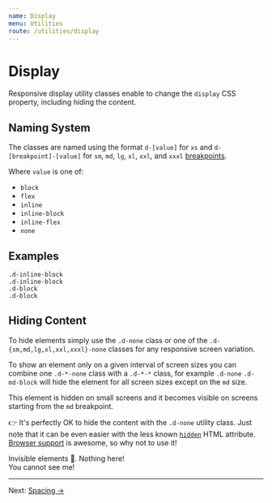 ```yaml
---
name: Display
menu: Utilities
route: /utilities/display
---
```


# Display


Responsive display utility classes enable to change the `display` CSS property,
including hiding the content.

## Naming System

The classes are named using the format `d-[value]` for `xs` and
`d-[breakpoint]-[value]` for `sm`, `md`, `lg`, `xl`, `xxl`, and `xxxl`
[breakpoints](/foundation/breakpoints).

Where `value` is one of:

- `block`
- `flex`
- `inline`
- `inline-block`
- `inline-flex`
- `none`

## Examples

<Playground>
  <div className="d-inline-block">
    <Placeholder>
      <code>.d-inline-block</code>
    </Placeholder>
  </div>
  <div className="d-inline-block">
    <Placeholder>
      <code>.d-inline-block</code>
    </Placeholder>
  </div>
</Playground>

<Playground>
  <div className="d-block">
    <Placeholder>
      <code>.d-block</code>
    </Placeholder>
  </div>
  <div className="d-block">
    <Placeholder>
      <code>.d-block</code>
    </Placeholder>
  </div>
</Playground>

## Hiding Content

To hide elements simply use the `.d-none` class or one of the
`.d-{sm,md,lg,xl,xxl,xxxl}-none` classes for any responsive screen variation.

To show an element only on a given interval of screen sizes you can combine one
`.d-*-none` class with a `.d-*-*` class, for example `.d-none` `.d-md-block`
will hide the element for all screen sizes except on the `md` size.

<Playground>
  <p className="d-none d-md-block">
    This element is hidden on small screens and it becomes visible on screens
    starting from the <code>md</code> breakpoint.
  </p>
</Playground>

👉 It's perfectly OK to hide the content with the `.d-none` utility class. Just
note that it can be even easier with the less known
[`hidden`](https://developer.mozilla.org/en-US/docs/Web/HTML/Global_attributes/hidden)
HTML attribute. [Browser support](https://caniuse.com/hidden) is awesome, so why
not to use it!

<Playground>
  Invisible elements
  <span role="img" aria-label="Cannot see monkey">🙈</span>.
  Nothing here!
  <div className="d-none">You cannot see me!</div>
  <div hidden>I am invisible, too</div>
</Playground>

---

Next: [Spacing →](/utilities/spacing)
